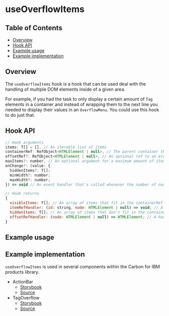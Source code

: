 
# useOverflowItems

## Table of Contents

- [Overview](#overview)
- [Hook API](#hook-api)
- [Example usage](#example-usage)
- [Example implementation](#example-implementation)

## Overview

The `useOverflowItems` hook is a hook that can be used deal with the handling of multiple DOM elements inside of a given area.

For example, if you had the task to only display a certain amount of `Tag` elements in a container and instead of wrapping them to the next line you needed to display their values in an `OverflowMenu`. You could use this hook to do just that.

## Hook API

```jsx
// Hook arguments
items: T[] = [], // An iterable list of items
containerRef: RefObject<HTMLElement | null>, // The parent container that the items are confined to
offsetRef?: RefObject<HTMLElement | null>, // An optional ref to an element that you want to exclude from the calculation
maxItems?: number, // An optional argument for a maximum amount of items to return
onChange?: (value: {
  hiddenItems?: T[];
  minWidth?: number;
  maxWidth?: number;
}) => void // An event handler that's called whenever the number of number of visible items changes

// Hook returns
{
  visibleItems: T[]; // An array of items that fit in the containerRef
  itemRefHandler: (id: string, node: HTMLElement | null) => void; // A handler for passing the ref of the node to the hook
  hiddenItems: T[]; // An array of items that don't fit in the containerRef
  offsetRefHandler: (node: HTMLElement | null) => HTMLElement; // A handler for passing the ref of the offset element to the hook
}
```

## Example usage

<Canvas>
  <Story of={UseOverflowItemsStories.Default} />
</Canvas>

## Example implementation

`useOverflowItems` is used in several components within the Carbon for IBM products library.

* ActionBar
  * [Storybook](?path=/docs/utils-components-actionbar--docs&globals=viewport:basic)
  * [Source](https://github.com/carbon-design-system/ibm-products/blob/4fea32f2b62cf45c6ea92a3034e9fe5fc294af62/packages/ibm-products/src/components/ActionBar/ActionBar.tsx#L129)
* TagOverflow
  * [Storybook](?path=/docs/utils-components-tagoverflow--docs&globals=viewport:basic)
  * [Source](https://github.com/carbon-design-system/ibm-products/blob/4fea32f2b62cf45c6ea92a3034e9fe5fc294af62/packages/ibm-products/src/components/TagOverflow/TagOverflow.tsx#L130)